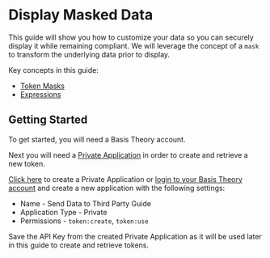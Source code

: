 
# Display Masked Data

This guide will show you how to customize your data so you can securely display it while remaining compliant. We will leverage the concept of a `mask` to transform the underlying data prior to display.

Key concepts in this guide:

- [Token Masks](/docs/concepts/what-are-tokens#masking)
- [Expressions](/docs/expressions)

## Getting Started

To get started, you will need a Basis Theory account.

<AuthButtons />

Next you will need a [Private Application](/docs/api/applications#application-types) in order to create and retrieve a new token.

[Click here](https://portal.basistheory.com/applications/create?permissions=token%3Acreate&permissions=token%3Aread&type=private&name=Send%20Data%to%20Third%20Party%20Guide) to create a Private Application or [login to your Basis Theory account](https://portal.basistheory.com/applications) and create a new application with the following settings:

- Name - Send Data to Third Party Guide
- Application Type - Private
- Permissions - `token:create`, `token:use`

<Alert>
  Save the API Key from the created Private Application as it will be used later in this guide to create and retrieve tokens.
</Alert>